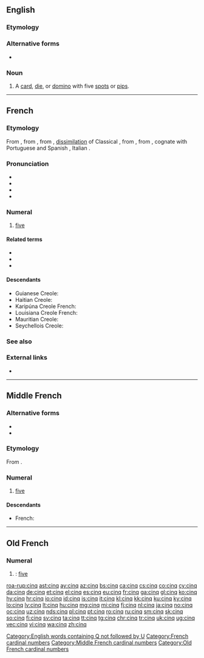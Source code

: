 ==English==

===Etymology===
{{rfe|lang=en|From {{cog|enm|-}}, from {{cog|xno|-}}, from {{cog|fro|-}}?  Or borrowed more recently from {{cog|fr|-}}?}}

===Alternative forms===
* {{l|en|cinque}}

===Noun===
{{en-noun}}

# {{lb|en|archaic|dice|card games|dominoes}} A [[card]], [[die]], or [[domino]] with five [[spot]]s or [[pip]]s.

[[Category:English words containing Q not followed by U]]

----

==French==

===Etymology===
From {{inh|fr|frm|cinq}}, from {{inh|fr|fro|cinc}}, from {{inh|fr|VL.|*cinque}}, [[dissimilation]] of Classical {{inh|fr|la|quīnque||five}}, from {{inh|fr|itc-pro|}}, from {{inh|fr|ine-pro|*pénkʷe}}, cognate with Portuguese and Spanish {{m|es|cinco}}, Italian {{m|it|cinque}}.

===Pronunciation===
* {{fr-IPA|cinque}}
* {{audio|Fr-cinq-fr.ogg|Audio (France)|lang=fr}}
* {{audio|Qc-cinq-2.ogg|Audio (Quebec)|lang=fr}}
* {{audio|Qc-cinq-1.ogg|Audio (CAN)|lang=fr}}

===Numeral===
{{cardinalbox|fr|4|5|6|quatre|six|ord=cinquième|wplink=Cinq}}
{{head|fr|numeral}}

# [[five]]

====Related terms====
* {{l|fr|cinq-à-sept}}
* {{l|fr|cinquante}}
* {{l|fr|cinquième}}

====Descendants====
* Guianese Creole: {{l|gcr|senk}}
* Haitian Creole: {{l|ht|senk}}
* Karipúna Creole French: {{l|kmv|sẽk}}
* Louisiana Creole French: {{l|lou|senk}}
* Mauritian Creole: {{l|mfe|senk}}
* Seychellois Creole: {{l|crs|senk}}

===See also===
{{table:playing cards/fr}}

===External links===
* {{R:TLFi}}

[[Category:French cardinal numbers]]

----

==Middle French==

===Alternative forms===
* {{l|frm|cinc}}
* {{l|frm|cincq}}

===Etymology===
From {{inh|frm|fro|cinc}}.

===Numeral===
{{head|frm|numeral|invariable}}

# [[five]]

====Descendants====
* French: {{l|fr|cinq}} {{see desc}}

[[Category:Middle French cardinal numbers]]

----

==Old French==

===Numeral===
{{head|fro|numeral}}

# {{alternative form of|lang=fro|cinc}}: [[five]]

[[Category:Old French cardinal numbers]]

[[roa-rup:cinq]]
[[ast:cinq]]
[[ay:cinq]]
[[az:cinq]]
[[bs:cinq]]
[[ca:cinq]]
[[cs:cinq]]
[[co:cinq]]
[[cy:cinq]]
[[da:cinq]]
[[de:cinq]]
[[et:cinq]]
[[el:cinq]]
[[es:cinq]]
[[eu:cinq]]
[[fr:cinq]]
[[ga:cinq]]
[[gl:cinq]]
[[ko:cinq]]
[[hy:cinq]]
[[hr:cinq]]
[[io:cinq]]
[[id:cinq]]
[[is:cinq]]
[[it:cinq]]
[[kl:cinq]]
[[kk:cinq]]
[[ku:cinq]]
[[ky:cinq]]
[[lo:cinq]]
[[lv:cinq]]
[[lt:cinq]]
[[hu:cinq]]
[[mg:cinq]]
[[mi:cinq]]
[[fj:cinq]]
[[nl:cinq]]
[[ja:cinq]]
[[no:cinq]]
[[oc:cinq]]
[[uz:cinq]]
[[nds:cinq]]
[[pl:cinq]]
[[pt:cinq]]
[[ro:cinq]]
[[ru:cinq]]
[[sm:cinq]]
[[sk:cinq]]
[[so:cinq]]
[[fi:cinq]]
[[sv:cinq]]
[[ta:cinq]]
[[tt:cinq]]
[[tg:cinq]]
[[chr:cinq]]
[[tr:cinq]]
[[uk:cinq]]
[[ug:cinq]]
[[vec:cinq]]
[[vi:cinq]]
[[wa:cinq]]
[[zh:cinq]]